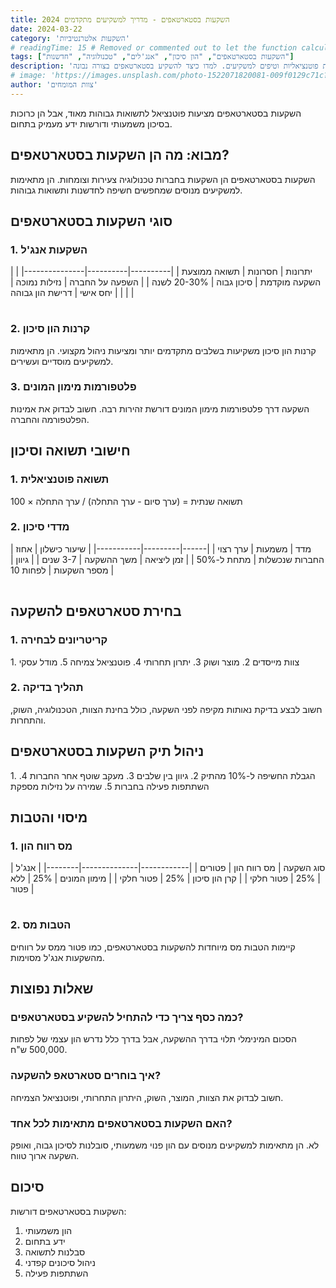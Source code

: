 ```yaml
---
title: השקעות בסטארטאפים - מדריך למשקיעים מתקדמים 2024
date: 2024-03-22
category: 'השקעות אלטרנטיביות'
# readingTime: 15 # Removed or commented out to let the function calculate
tags: ["השקעות בסטארטאפים", "הון סיכון", "אנג'לים", "טכנולוגיה", "חדשנות"]
description: 'מדריך מקיף להשקעות בסטארטאפים - כולל סוגי השקעות, סיכונים, תשואות פוטנציאליות וטיפים למשקיעים. למדו כיצד להשקיע בסטארטאפים בצורה נבונה.'
# image: 'https://images.unsplash.com/photo-1522071820081-009f0129c71c?ixlib=rb-4.0.3&ixid=M3wxMjA3fDB8MHxwaG90by1wYWdlfHx8fGVufDB8fHx8fA%3D%3D&auto=format&fit=crop&w=2070&q=80'
author: 'צוות המומחים'
---
```



<Callout>
השקעות בסטארטאפים מציעות פוטנציאל לתשואות גבוהות מאוד, אבל הן כרוכות בסיכון משמעותי ודורשות ידע מעמיק בתחום.
</Callout>

## מבוא: מה הן השקעות בסטארטאפים?

<InfoBox>
השקעות בסטארטאפים הן השקעות בחברות טכנולוגיה צעירות וצומחות. הן מתאימות למשקיעים מנוסים שמחפשים חשיפה לחדשנות ותשואות גבוהות.
</InfoBox>

## סוגי השקעות בסטארטאפים

### 1. השקעות אנג'ל
<Table>
| יתרונות | חסרונות | תשואה ממוצעת |
|----------|----------|---------------|
| השקעה מוקדמת | סיכון גבוה | 20-30% לשנה |
| השפעה על החברה | נזילות נמוכה | |
| יחס אישי | דרישת הון גבוהה | |
</Table>

### 2. קרנות הון סיכון
<InfoBox>
קרנות הון סיכון משקיעות בשלבים מתקדמים יותר ומציעות ניהול מקצועי. הן מתאימות למשקיעים מוסדיים ועשירים.
</InfoBox>

### 3. פלטפורמות מימון המונים
<WarningBox>
השקעה דרך פלטפורמות מימון המונים דורשת זהירות רבה. חשוב לבדוק את אמינות הפלטפורמה והחברה.
</WarningBox>

## חישובי תשואה וסיכון

### 1. תשואה פוטנציאלית
<TipBox>
תשואה שנתית = (ערך סיום - ערך התחלה) / ערך התחלה × 100
</TipBox>

### 2. מדדי סיכון
<Table>
| מדד | משמעות | ערך רצוי |
|------|---------|-----------|
| שיעור כישלון | אחוז החברות שנכשלות | מתחת ל-50% |
| זמן ליציאה | משך ההשקעה | 3-7 שנים |
| גיוון | מספר השקעות | לפחות 10 |
</Table>

## בחירת סטארטאפים להשקעה

### 1. קריטריונים לבחירה
<InfoBox>
1. צוות מייסדים
2. מוצר ושוק
3. יתרון תחרותי
4. פוטנציאל צמיחה
5. מודל עסקי
</InfoBox>

### 2. תהליך בדיקה
<WarningBox>
חשוב לבצע בדיקת נאותות מקיפה לפני השקעה, כולל בחינת הצוות, הטכנולוגיה, השוק, והתחרות.
</WarningBox>

## ניהול תיק השקעות בסטארטאפים

<TipBox>
1. הגבלת החשיפה ל-10% מהתיק
2. גיוון בין שלבים
3. מעקב שוטף אחר החברות
4. השתתפות פעילה בחברות
5. שמירה על נזילות מספקת
</TipBox>

## מיסוי והטבות

### 1. מס רווח הון
<Table>
| סוג השקעה | מס רווח הון | פטורים |
|------------|--------------|--------|
| אנג'ל | 25% | פטור חלקי |
| קרן הון סיכון | 25% | פטור חלקי |
| מימון המונים | 25% | ללא פטור |
</Table>

### 2. הטבות מס
<InfoBox>
קיימות הטבות מס מיוחדות להשקעות בסטארטאפים, כמו פטור ממס על רווחים מהשקעות אנג'ל מסוימות.
</InfoBox>

## שאלות נפוצות

### כמה כסף צריך כדי להתחיל להשקיע בסטארטאפים?
הסכום המינימלי תלוי בדרך ההשקעה, אבל בדרך כלל נדרש הון עצמי של לפחות 500,000 ש"ח.

### איך בוחרים סטארטאפ להשקעה?
חשוב לבדוק את הצוות, המוצר, השוק, היתרון התחרותי, ופוטנציאל הצמיחה.

### האם השקעות בסטארטאפים מתאימות לכל אחד?
לא. הן מתאימות למשקיעים מנוסים עם הון פנוי משמעותי, סובלנות לסיכון גבוה, ואופק השקעה ארוך טווח.

## סיכום

השקעות בסטארטאפים דורשות:
1. הון משמעותי
2. ידע בתחום
3. סבלנות לתשואה
4. ניהול סיכונים קפדני
5. השתתפות פעילה 
